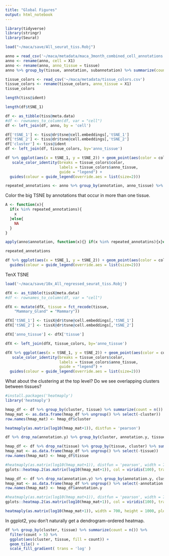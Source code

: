```yaml
---
title: "Global Figures"
output: html_notebook
---
```



```r
library(tidyverse)
library(stringr)
library(Seurat)
```

```r
load("~/maca/save/All_seurat_tiss.Robj")
```

```r
anno = read_csv('~/maca/metadata/maca_3month_combined_cell_annotations.csv')
anno <- rename(anno, cell = X1)
anno <- rename(anno, anno_tissue = tissue)
anno %>% group_by(tissue, annotation, subannotation) %>% summarize(count = n())
```

```r
tissue_colors <- read_csv('~/maca/metadata/tissue_colors.csv')
tissue_colors <- rename(tissue_colors, anno_tissue = X1)
tissue_colors
```

```r
length(tiss@ident)
```

```r
length(df$tSNE_1)
```


```r
df <- as_tibble(tiss@meta.data)
#df <- rownames_to_column(df, var = "cell")
df <- left_join(df, anno, by = 'cell')

df['tSNE_1'] <- tiss@dr$tsne@cell.embeddings[,'tSNE_1']
df['tSNE_2'] <- tiss@dr$tsne@cell.embeddings[,'tSNE_2']
df['cluster'] <- tiss@ident
df <- left_join(df, tissue_colors, by='anno_tissue')
```

```r
df %>% ggplot(aes(x = tSNE_1, y = tSNE_2)) + geom_point(aes(color = color), size=0.1) +
   scale_color_identity(breaks = tissue_colors$color, 
                        labels = tissue_colors$anno_tissue, 
                        guide = "legend") + 
  guides(colour = guide_legend(override.aes = list(size=2)))
```


```r
repeated_annotations <- anno %>% group_by(annotation, anno_tissue) %>% summarize(count = n()) %>% ungroup() %>% group_by(annotation) %>% summarize(count = n()) %>% filter(count > 1) %>% pull(annotation)
```

Color the big TSNE by annotations that occur in more than one tissue.

```r
A <- function(x){
  if(x %in% repeated_annotations){
    x
  }else{
    NA
  }
}
```

```r
apply(anno$annotation, function(x){} if(x %in% repeated_annotatins){x}else NA})

```

```r
repeated_annotations
```


```r
df %>% ggplot(aes(x = tSNE_1, y = tSNE_2)) + geom_point(aes(color = color), size=0.1) +
  guides(colour = guide_legend(override.aes = list(size=2)))
```


TenX TSNE

```r
load('~/maca/save/10x_All_regressed_seurat_tiss.Robj')
```

```r
dfX <- as_tibble(tissX@meta.data)
#df <- rownames_to_column(df, var = "cell")

dfX <- mutate(dfX, tissue = fct_recode(tissue,
    "Mammary_Gland" = "Mammary"))

dfX['tSNE_1'] <- tissX@dr$tsne@cell.embeddings[,'tSNE_1']
dfX['tSNE_2'] <- tissX@dr$tsne@cell.embeddings[,'tSNE_2']

dfX['anno_tissue'] <- dfX['tissue']

dfX <- left_join(dfX, tissue_colors, by='anno_tissue')
```

```r
dfX %>% ggplot(aes(x = tSNE_1, y = tSNE_2)) + geom_point(aes(color = color), size=0.1) +
   scale_color_identity(breaks = tissue_colors$color, 
                        labels = tissue_colors$anno_tissue, 
                        guide = "legend") + 
  guides(colour = guide_legend(override.aes = list(size=2)))
```


What about the clustering at the top level? Do we see overlapping clusters between tissues?

```r
#install.packages('heatmaply')
library('heatmaply')
```

```r
hmap_df <- df %>% group_by(cluster, tissue) %>% summarize(count = n()) %>% spread(key=tissue, value = count, fill = 0)
hmap_mat <- as.data.frame(hmap_df %>% ungroup() %>% select(-cluster))
row.names(hmap_mat) <- hmap_df$cluster

heatmaply(as.matrix(log10(hmap_mat+1)), distfun = 'pearson')
```

```r
df %>% drop_na(annotation.y) %>% group_by(cluster, annotation.y, tissue) %>% summarize(count = n()) %>% filter(count > 5)
```

```r
hmap_df <- df %>% drop_na(tissue) %>% group_by(tissue, cluster) %>% summarize(count = n()) %>% filter(count > 5) %>% spread(key=cluster, value = count, fill = 0)
hmap_mat <- as.data.frame(hmap_df %>% ungroup() %>% select(-tissue))
row.names(hmap_mat) <- hmap_df$tissue

#heatmaply(as.matrix(log10(hmap_mat+1)), distfun = 'pearson', width = 700, height = 1000, plot_method = 'ggplot')
gplots::heatmap.2(as.matrix(log10(hmap_mat+1)), col = viridis(100), trace = "none", margins=c(12,12))
```

```r
hmap_df <- df %>% drop_na(annotation.y) %>% group_by(annotation.y, cluster) %>% summarize(count = n()) %>% filter(count > 5) %>% spread(key=cluster, value = count, fill = 0)
hmap_mat <- as.data.frame(hmap_df %>% ungroup() %>% select(-annotation.y))
row.names(hmap_mat) <- hmap_df$annotation.y

#heatmaply(as.matrix(log10(hmap_mat+1)), distfun = 'pearson', width = 700, height = 1000, plot_method = 'ggplot')
gplots::heatmap.2(as.matrix(log10(hmap_mat+1)), col = viridis(100), trace = "none", margins=c(12,12))
```

```r
heatmaply(as.matrix(log10(hmap_mat+1)), width = 700, height = 1000, plot_method = 'ggplot')

```

In ggplot2, you don't naturally get a dendrogram-ordered heatmap.

```r
df %>% group_by(cluster, tissue) %>% summarize(count = n()) %>%
  filter(count > 5) %>%
  ggplot(aes(cluster, tissue, fill = count)) +
  geom_tile() +
  scale_fill_gradient( trans = 'log' )
```
